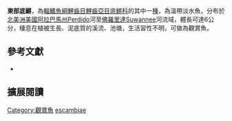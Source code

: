 {{Speciesbox
| name = 東部底鱂
| image = Fundulus escambiae 2.jpg
| image_width = 200px
| image_caption = 
| status = LC
| status_system = IUCN3.1
| genus = Fundulus
| species = escambiae
| authority = Bollman, 1887
| synonyms = *''Zygonectes escambiae'',Bollman, 1887
}}
'''東部底鱂'''，為[[輻鰭魚綱|輻鰭魚綱]][[鯉齒目|鯉齒目]][[鯉齒亞目|鯉齒亞目]][[底鱂科|底鱂科]]的其中一[[種|種]]，為溫帶淡水魚，分布於[[北美洲|北美洲]][[美國|美國]][[阿拉巴馬州|阿拉巴馬州]]Perdido河至[[佛羅里達|佛羅里達]]Suwannee河流域，體長可達6公分，棲息在植被生長、泥底質的溪流、池塘，生活習性不明，可做為觀賞魚。

== 參考文獻 ==
*{{FishBase_species|genus=Fundulus|species=escambiae|year=2014|month=10}}

== 擴展閱讀 ==
{{refbegin}}
{{wikispecies-inline|Fundulus escambiae}}
{{refend}}
{{Taxonbar|from=Q5570366}}

[[Category:觀賞魚|Category:觀賞魚]]
[[Category:底鱂屬|escambiae]]


{{魚類小作品}}